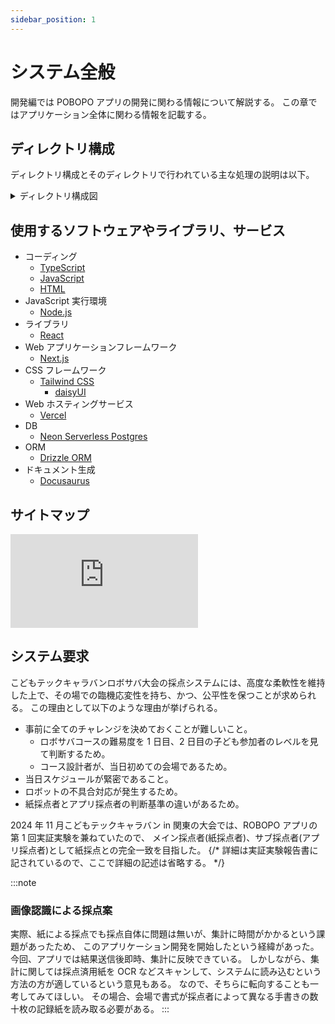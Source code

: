 ```yaml
---
sidebar_position: 1
---
```


# システム全般

開発編では POBOPO アプリの開発に関わる情報について解説する。
この章ではアプリケーション全体に関わる情報を記載する。

## ディレクトリ構成

ディレクトリ構成とそのディレクトリで行われている主な処理の説明は以下。

<details>
  <summary>ディレクトリ構成図</summary>

```
/
├─ app // システム本体のコード
│ ├─ config // 大会管理
│ ├─ course // コース一覧
│ ├─ player // 選手一覧
│ ├─ umpire // 採点者一覧
│ ├─ challenge // チャレンジ・採点
│ ├─ summary // ポイント集計・表示
│ ├─ page.tsx // トップページ
│ ├─ api // api
│ ├─ components // 各ページの部品
│ │ ├─ beforeUnload // 採点中画面の再読み込み機能
│ │ ├─ challenge // 採点機能
│ │ ├─ common // 一覧表示、登録など汎用的機能
│ │ ├─ course // コースに関わる機能
│ │ ├─ home // トップページの表示機能
│ │ ├─ parts // アプリケーション全体で使用する部品
│ │ ├─ summary // 集計に関わる機能
│ │ └─ header.tsx // ヘッダー
│ ├─ lib // ライブラリ
│ │ ├─ db // DB 関連ファイル
│ │ ├─ sound // 音声データ、useSound 関連ファイル
│ │ ├─ audio.d.ts
│ │ └─ const.tsx
│ ├─ favicon.ico
│ ├─ globals.css
│ └─ layout.tsx
├─ docs // 本手引書の関連ファイル
├─ node_modules
├─ public // logo や画像データ
├─ drizzle.config.ts
├─ next-env.d.ts
├─ package.json
├─ postcss.config.mjs
├─ README.md
├─ next.config.mjs
├─ package-lock.json
└─ tsconfig.json
```

</details>

## 使用するソフトウェアやライブラリ、サービス

- コーディング
  - [TypeScript](https://www.typescriptlang.org/)
  - [JavaScript](https://developer.mozilla.org/ja/docs/Web/JavaScript)
  - [HTML](https://developer.mozilla.org/ja/docs/Learn_web_development/Getting_started/Your_first_website/Creating_the_content)
- JavaScript 実行環境
  - [Node.js](https://nodejs.org/ja)
- ライブラリ
  - [React](https://ja.react.dev/)
- Web アプリケーションフレームワーク
  - [Next.js](https://nextjs.org/)
- CSS フレームワーク
  - [Tailwind CSS](https://tailwindcss.com/)
    - [daisyUI](https://daisyui.com/)
- Web ホスティングサービス
  - [Vercel](https://vercel.com/home)
- DB
  - [Neon Serverless Postgres](https://neon.tech/)
- ORM
  - [Drizzle ORM](https://orm.drizzle.team/)
- ドキュメント生成
  - [Docusaurus](https://docusaurus.io/)

## サイトマップ

<div id="iframe-container" style={{ position: "relative", width: "100%", paddingBottom: "66.67%" }}>
  <iframe
    src="https://embed.figma.com/board/0LapcdJ1g1p4zpxN4I4q43/SiteMap(ROBOPO)?node-id=0-1&embed-host=share"
    frameborder="0"
    scrolling="no"
    style={{
      position: "absolute",
      top: 0,
      left: 0,
      width: "100%",
      height: "100%",
    }}
    allowFullScreen></iframe>
</div>

## システム要求

こどもテックキャラバンロボサバ大会の採点システムには、高度な柔軟性を維持した上で、その場での臨機応変性を持ち、かつ、公平性を保つことが求められる。
この理由として以下のような理由が挙げられる。

- 事前に全てのチャレンジを決めておくことが難しいこと。
  - ロボサバコースの難易度を 1 日目、2 日目の子ども参加者のレベルを見て判断するため。
  - コース設計者が、当日初めての会場であるため。
- 当日スケジュールが緊密であること。
- ロボットの不具合対応が発生するため。
- 紙採点者とアプリ採点者の判断基準の違いがあるため。

2024 年 11 月こどもテックキャラバン in 関東の大会では、ROBOPO アプリの第 1 回実証実験を兼ねていたので、
メイン採点者(紙採点者)、サブ採点者(アプリ採点者)として紙採点との完全一致を目指した。
{/* 詳細は実証実験報告書に記されているので、ここで詳細の記述は省略する。 */}

:::note

### 画像認識による採点案

実際、紙による採点でも採点自体に問題は無いが、集計に時間がかかるという課題があったため、
このアプリケーション開発を開始したという経緯があった。
今回、アプリでは結果送信後即時、集計に反映できている。
しかしながら、集計に関しては採点済用紙を OCR などスキャンして、システムに読み込むという方法の方が適しているという意見もある。
なので、そちらに転向することも一考してみてほしい。
その場合、会場で書式が採点者によって異なる手書きの数十枚の記録紙を読み取る必要がある。
:::
